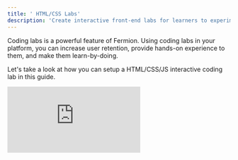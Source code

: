 ```yaml
---
title: ' HTML/CSS Labs'
description: 'Create interactive front-end labs for learners to experiment with live HTML and CSS code directly in the browser.'
---
```


Coding labs is a powerful feature of Fermion. Using coding labs in your platform, you can increase user retention, provide hands-on experience to them, and make them learn-by-doing.

Let's take a look at how you can setup a HTML/CSS/JS interactive coding lab in this guide.

<iframe
	src="https://www.loom.com/embed/a297c835f2d94be0953a01158ac2a007?sid=86b9a603-7c9c-434a-b3fa-ba5ac3a87c32"
	frameBorder="0"
	webkitallowfullscreen="true"
	mozallowfullscreen="true"
	allowFullScreen
	className="aspect-video w-full"
/>

## Step 1 - Creating the Lab

-   Add a new item lab in your course curriculum page

![](https://codedamn-website-assets.s3.us-east-1.amazonaws.com/uploads/17-11-2024/55%402x.vscibv.png)

-   A new lab item gets added. Edit the lab using the controls:

![](https://codedamn-website-assets.s3.us-east-1.amazonaws.com/uploads/17-11-2024/07%402x.nnfiay.png)

-   A lab item in a course can be attached to an existing lab you created in the past. If not, you can create a new lab with this Edit interface:

![](https://codedamn-website-assets.s3.us-east-1.amazonaws.com/uploads/17-11-2024/05%402x.pmogtp.png)

-   You should now be able to write a quick lab name and press on "Create Lab" button. Once you do, press on `Attach to course item` button. Once that is done, click the three dots again and click on "Edit" to edit the lab.

![](https://codedamn-website-assets.s3.us-east-1.amazonaws.com/uploads/17-11-2024/31%402x.phplpv.png)

## Step 2 - Lab Instructions

Once you click on `Edit` button a new page will open. On this page you need to setup instructions for lab. These instructions would be visible to the user when they're attempting the lab. Therefore, include all the helper material, lab setup instructions here.

![](https://codedamn-website-assets.s3.us-east-1.amazonaws.com/uploads/17-11-2024/00%402x.daeltt.png)

## Step 3 - Lab Defaults

Lab defaults section include how your lab environment boots. It is one of the most important parts because a wrong default environment might confuse your students. Therefore it is important to set it up properly.

<Info>
	We recommend forking this repository: [HTML playground
	starter](https://github.com/codedamn-classrooms/html-playground-starter).
</Info>

The repository also includes a `.cdmrc` file, a critical configuration file for Fermion labs. Familiarize yourself with the [.cdmrc guide](/docs/creating-coding-labs/cdmrc-file) to understand how it works before proceeding.

![](https://codedamn-website-assets.s3.us-east-1.amazonaws.com/uploads/17-11-2024/screenshot-2024-11-17-3%E2%80%AF-31-53%402x.kzdbiv.png)

## Step 4 - Evaluation Script

Evaluation script is actually what runs when the user on the playground clicks on "Run Tests" button.

![](https://codedamn-website-assets.s3.us-east-1.amazonaws.com/uploads/17-11-2024/lab-run-tests.exllxt.png)
![](https://codedamn-website-assets.s3.us-east-1.amazonaws.com/uploads/17-11-2024/screenshot-000001%402x.ywpfjc.png)

Since we have already written a pure evaluation script that runs and finally writes the JSON result to the `UNIT_TEST_OUTPUT_FILE` environment, all we have to do is trigger that script via Node.js.

The full path of the script is made available at run-time with another environment variable called `TEST_FILE_NAME`. Therefore, all we have to do is write the following in the evaluation script area:

```sh
#!/bin/bash
set -e 1

# create a folder for test
mkdir -p /home/damner/code/.labtests

# move to the folder
cd /home/damner/code/.labtests

# move test file here
mv $TEST_FILE_NAME nodecheck.spec.js

# mark this as module
cat > package.json << EOF
{
    "type": "module"
}
EOF

# write playwright config file
cat > playwright.config.ts << EOF
import { defineConfig, devices } from '@playwright/test'
import puppeteer from 'puppeteer'

export default defineConfig({
	timeout: 10_000,
	maxFailures: 0,
	testDir: '.',
	fullyParallel: false,
	forbidOnly: true,
	retries: 0,
	workers: 1,

	// Reporter to use
	reporter: [['list'], ['json', { outputFile: './report.json' }]],

	use: {
		baseURL: 'http://localhost:1337/',
		trace: 'off',
		launchOptions: {
			headless: true,
			executablePath: puppeteer.executablePath(),
			chromiumSandbox: false
		}
	},

	projects: [
		{
			name: 'chromium',
			use: { ...devices['Desktop Chrome'] }
		}
	]
})
EOF

# `puppeteer` is installed via NPM in playgrounds. Use preinstalled dependency
npm link puppeteer
bun install @playwright/test@1.40.1 playwright@1.40.1

bunx playwright test || true

# process results file
cat > process-results.js << EOF
import fs from 'fs'
const payload = JSON.parse(fs.readFileSync('./report.json', 'utf-8'))
const answers = payload.suites[0].suites[0].specs.map(spec => spec.ok === true && spec.tests.every(t => t.status === 'expected'))
fs.writeFileSync(process.env.UNIT_TEST_OUTPUT_FILE, JSON.stringify(answers))
EOF

node process-results.js

```

This will make sure we run the full Node.js script and write the results properly for the playground IDE to read. It would look like the following:

{/* ![](/images/html-css/lab-test-command.png) */}

**Note:** You can setup a full testing environment in this block of evaluation script (installing more packages, etc. if you want). However, your test file will be timed out **after 60 seconds**. Therefore, make sure, all of your testing can happen within 60 seconds.

## Step 5 - Test file

In the same `Evaluation` tab, you'll see another section called "Custom test file". You can use this test file to add custom code for testing user work.

![](https://codedamn-website-assets.s3.us-east-1.amazonaws.com/uploads/17-11-2024/screenshot-000002%402x.mhhqir.png)

When you click on it, a new window will open. This is a test file area.

You can write anything here. Whatever script you write here, can be executed from the `Test command to run section` inside the evaluation tab we were in earlier.

The point of having a file like this to provide you with a place where you can write your evaluation script.

**For HTML/CSS labs, you can use the default test file for playwright:**

```js
import { expect, test } from '@playwright/test'

test.describe.serial('Test', () => {
	test.beforeEach(async ({ page }, testInfo) => {
		console.log(`Running ${testInfo.title}`)
		await page.goto('/')
	})

	test('Stylesheet is linked', async ({ page }) => {
		const linkElement = page.locator('link[rel="stylesheet"]')
		expect(linkElement).toBeDefined()
		expect(await linkElement.getAttribute('href')).toEqual('style.css')
	})
})
```

This completes your evaluation script for the lab. Your lab is now almost ready for users.

## Step 6 - Add challenges

Finally, in the UI below, add friendly name of challenges that must be visible to the user. Note that the order of challenges is important here and must match the boolean array you write using the bash script + test file above.

![](https://codedamn-website-assets.s3.us-east-1.amazonaws.com/uploads/17-11-2024/screenshot-000003%402x.bedrfe.png)
